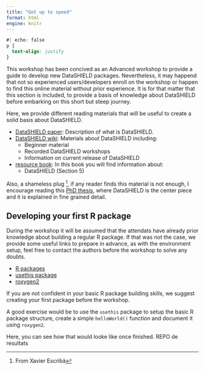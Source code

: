 ```yaml
---
title: "Get up to speed"
format: html
engine: knitr
---
```


```css
#| echo: false
p {
  text-align: justify
}
```

This workshop has been concived as an Advanced workshop to provide a guide to develop new DataSHIELD packages. Nevertheless, it may happend that not so experienced users/developers enroll on the workshop or happen to find this online material without prior experience. It is for that matter that this section is included, to provide a basis of knowledge about DataSHIELD before embarking on this short but steep journey.

Here, we provide different reading materials that will be useful to create a solid basis about DataSHIELD.

+ [DataSHIELD paper](https://academic.oup.com/ije/article/43/6/1929/707730?login=true): Description of what is DataSHIELD.
+ [DataSHIELD wiki](https://data2knowledge.atlassian.net/wiki/spaces/DSDEV/overview): Materials about DataSHIELD including:
    + Beginner material
    + Recorded DataSHIELD workshops
    + Information on current release of DataSHIELD
+ [resource book](https://isglobal-brge.github.io/resource_bookdown/): In this book you will find information about:
    + DataSHIELD (Section 5)

Also, a shameless plug ^[From Xavier Escribà], if any reader finds this material is not enough, I encourage reading this [PhD thesis](https://www.tdx.cat/handle/10803/691737#page=1), where DataSHIELD is the center piece and it is explained in fine grained detail.

## Developing your first R package

During the workshop it will be assumed that the attendats have already prior knowledge about building a regular R package. If that was not the case, we provide some useful links to prepare in advance, as with the environment setup, feel free to contact the authors before the workshop to solve any doubts.

- [R packages](https://r-pkgs.org/)
- [usethis package](https://usethis.r-lib.org/index.html)
- [roxygen2](https://cran.r-project.org/web/packages/roxygen2/vignettes/roxygen2.html)

::: {.callout-tip}
If you are not confident in your basic R package building skills, we suggest creating your first package before the workshop.

A good exercise would be to use the `usethis` package to setup the basic R package structure, create a simple `helloWorld()` function and document it using `roxygen2`.

Here, you can see how that would looke like once finished. REPO de resultats
:::
